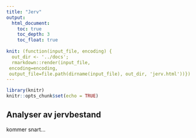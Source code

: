 ```yaml
---
title: "Jerv"
output:
  html_document:
    toc: true
    toc_depth: 3
    toc_float: true
    
knit: (function(input_file, encoding) {
  out_dir <- '../docs';
  rmarkdown::render(input_file,
 encoding=encoding,
 output_file=file.path(dirname(input_file), out_dir, 'jerv.html'))})
---
```


```r
library(knitr)
knitr::opts_chunk$set(echo = TRUE)
```



## Analyser av jervbestand
kommer snart...
